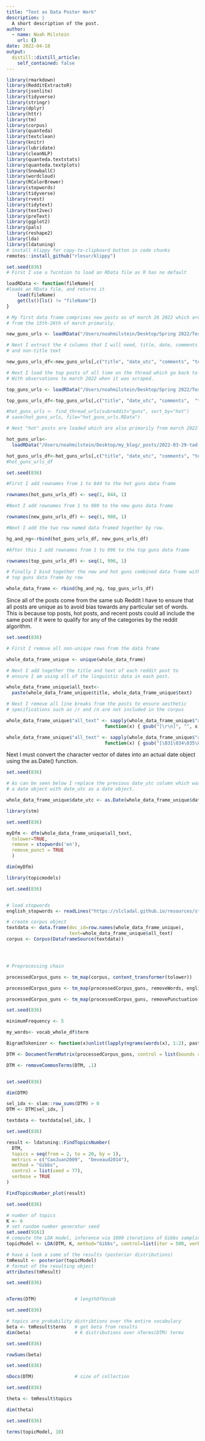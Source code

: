 ```yaml
---
title: "Text as Data Poster Work"
description: |
  A short description of the post.
author:
  - name: Noah Milstein
    url: {}
date: 2022-04-18
output:
  distill::distill_article:
    self_contained: false
---
```


```r
library(rmarkdown)
library(RedditExtractoR)
library(jsonlite)
library(tidyverse)
library(stringr)
library(dplyr)
library(httr)
library(tm)
library(corpus)
library(quanteda)
library(textclean)
library(knitr)
library(lubridate)
library(cleanNLP)
library(quanteda.textstats)
library(quanteda.textplots)
library(SnowballC)
library(wordcloud)
library(RColorBrewer)
library(stopwords)
library(tidyverse)
library(rvest)
library(tidytext)
library(text2vec)
library(preText)
library(ggplot2)
library(pals)
library(reshape2)
library(lda)
library(ldatuning)
# install klippy for copy-to-clipboard button in code chunks
remotes::install_github("rlesur/klippy")

```


```r
set.seed(836)
# First I use a fucntion to load an RData file as R has no default 

loadRData <- function(fileName){
#loads an RData file, and returns it
    load(fileName)
    get(ls()[ls() != "fileName"])
}

# My first data frame comprises new posts as of march 26 2022 which are taken 
# from the 15th-26th of march primarily. 

new_guns_urls <- loadRData("/Users/noahmilstein/Desktop/Spring 2022/Textasdata/text_as_data_work/New_reddit_posts_3_26.RData")

# Next I extract the 4 columns that I will need, title, date, comments
# and non-title text

new_guns_urls_df<-new_guns_urls[,c("title", "date_utc", "comments", "text")]

# Next I load the top posts of all time on the thread which go back to 2017 
# With observations to march 2022 when it was scraped.

top_guns_urls <- loadRData("/Users/noahmilstein/Desktop/Spring 2022/Textasdata/text_as_data_work/top_guns_urls.RData")

top_guns_urls_df<-top_guns_urls[,c("title", "date_utc", "comments",  "text")]

#hot_guns_urls <- find_thread_urls(subreddit="guns", sort_by="hot")
# save(hot_guns_urls, file="hot_guns_urls.RData")

# Next "hot" posts are loaded which are also primarily from march 2022

hot_guns_urls<-
  loadRData("/Users/noahmilstein/Desktop/my_blog/_posts/2022-03-29-tad-post-4/hot_guns_urls.RData")

hot_guns_urls_df<-hot_guns_urls[,c("title", "date_utc", "comments", "text")]
#hot_guns_urls_df

```

```r

set.seed(836)

#First I add rownames from 1 to 844 to the hot guns data frame

rownames(hot_guns_urls_df) <- seq(1, 844, 1)

#Next I add rownames from 1 to 980 to the new guns data frame

rownames(new_guns_urls_df) <- seq(1, 980, 1)

#Next I add the two row named data framed together by row.

hg_and_ng<-rbind(hot_guns_urls_df, new_guns_urls_df)

#After this I add rownames from 1 to 996 to the top guns data frame

rownames(top_guns_urls_df) <- seq(1, 996, 1)

# Finally I bind together the new and hot guns combined data frame with the 
# top guns data frame by row

whole_data_frame <- rbind(hg_and_ng, top_guns_urls_df)

```

Since all of the posts come from the same sub Reddit I have to ensure that all posts are unique as to avoid bias towards any particular set of words. This is because top posts, hot posts, and recent posts could all include the same post if it were to qualify for any of the categories by the reddit algorithm.

```r

set.seed(836)

# First I remove all non-unique rows from the data frame

whole_data_frame_unique <- unique(whole_data_frame)

# Next I add together the title and text of each reddit post to 
# ensure I am using all of the linguistic data in each post.

whole_data_frame_unique$all_text<-
  paste(whole_data_frame_unique$title, whole_data_frame_unique$text)

# Next I remove all line breaks from the posts to ensure aesthetic 
# specifications such as /r and /n are not included in the corpus

whole_data_frame_unique$"all_text" <- sapply(whole_data_frame_unique$"all_text",
                                    function(x) { gsub("[\r\n]", "", x)  }) 

whole_data_frame_unique$"all_text" <- sapply(whole_data_frame_unique$"all_text",
                                    function(x) { gsub("[\031\034\035\024]", "`", x) })

```

Next I must convert the character vector of dates into an actual date object using the as.Date() function.

```r

set.seed(836)

# As can be seen below I replace the previous date_utc column which was not 
# a date object with date_utc as a date object.

whole_data_frame_unique$date_utc <- as.Date(whole_data_frame_unique$date_utc)

```

```r
library(stm)
```

```r

set.seed(836)

myDfm <- dfm(whole_data_frame_unique$all_text,
  tolower=TRUE,
  remove = stopwords('en'), 
  remove_punct = TRUE
  )

dim(myDfm)

```

```r

library(topicmodels)

```

```r

set.seed(836)


# load stopwords
english_stopwords <- readLines("https://slcladal.github.io/resources/stopwords_en.txt", encoding = "UTF-8")

# create corpus object
textdata <- data.frame(doc_id=row.names(whole_data_frame_unique),
                       text=whole_data_frame_unique$all_text)
corpus <- Corpus(DataframeSource(textdata))




# Preprocessing chain

processedCorpus_guns <- tm_map(corpus, content_transformer(tolower))

processedCorpus_guns <- tm_map(processedCorpus_guns, removeWords, english_stopwords)

processedCorpus_guns <- tm_map(processedCorpus_guns, removePunctuation)

```

```r

set.seed(836)

minimumFrequency <- 5

my_words<- vocab_whole_df$term

BigramTokenizer <- function(x)unlist(lapply(ngrams(words(x), 1:2), paste, collapse = " "), use.names = FALSE)

DTM <- DocumentTermMatrix(processedCorpus_guns, control = list(bounds = list(global = c(minimumFrequency, Inf))))

DTM <- removeCommonTerms(DTM, .1)



```

```r

set.seed(836)

dim(DTM)

```

```r

sel_idx <- slam::row_sums(DTM) > 0
DTM <- DTM[sel_idx, ]

textdata <- textdata[sel_idx, ]

```

```r

set.seed(836)

result <- ldatuning::FindTopicsNumber(
  DTM,
  topics = seq(from = 2, to = 20, by = 1),
  metrics = c("CaoJuan2009",  "Deveaud2014"),
  method = "Gibbs",
  control = list(seed = 77),
  verbose = TRUE
)

```

```r


FindTopicsNumber_plot(result)

```

```r

set.seed(836)

# number of topics
K <- 6
# set random number generator seed
set.seed(9161)
# compute the LDA model, inference via 1000 iterations of Gibbs sampling
topicModel <- LDA(DTM, K, method="Gibbs", control=list(iter = 500, verbose = 25))
```

```r
# have a look a some of the results (posterior distributions)
tmResult <- posterior(topicModel)
# format of the resulting object
attributes(tmResult)
```

```r

set.seed(836)


nTerms(DTM)              # lengthOfVocab

```

```r

set.seed(836)

# topics are probability distribtions over the entire vocabulary
beta <- tmResult$terms   # get beta from results
dim(beta)                # K distributions over nTerms(DTM) terms
```

```r

set.seed(836)

rowSums(beta) 
```

```r

set.seed(836)

nDocs(DTM)               # size of collection

```

```r

set.seed(836)

theta <- tmResult$topics 

dim(theta) 

```

```r

set.seed(836)

terms(topicModel, 10)

```
